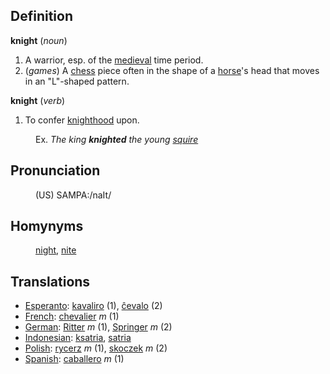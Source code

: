 ==Definition==

<b>knight</b> (<i>noun</i>)
# A warrior, esp. of the [[medieval]] time period.
# (<i>games</i>) A [[chess]] piece often in the shape of a [[horse]]'s head that moves in an "L"-shaped pattern.

<b>knight</b> (<i>verb</i>)
# To confer [[knighthood]] upon.
:Ex. <i>The king <b>knighted</b> the young [[squire]]</i>

==Pronunciation==
:(US) SAMPA:/naIt/

==Homynyms==
:[[night]], [[nite]]

==Translations==
*[[Esperanto]]: [[kavaliro]] (1), [[ĉevalo]] (2)
*[[French]]: [[chevalier]] ''m'' (1)
*[[German]]: [[Ritter]] ''m'' (1), [[Springer]] ''m'' (2)
*[[Indonesian]]: [[ksatria]], [[satria]]
*[[Polish]]: [[rycerz]] ''m'' (1), [[skoczek]] ''m'' (2)
*[[Spanish]]: [[caballero]] ''m'' (1)
